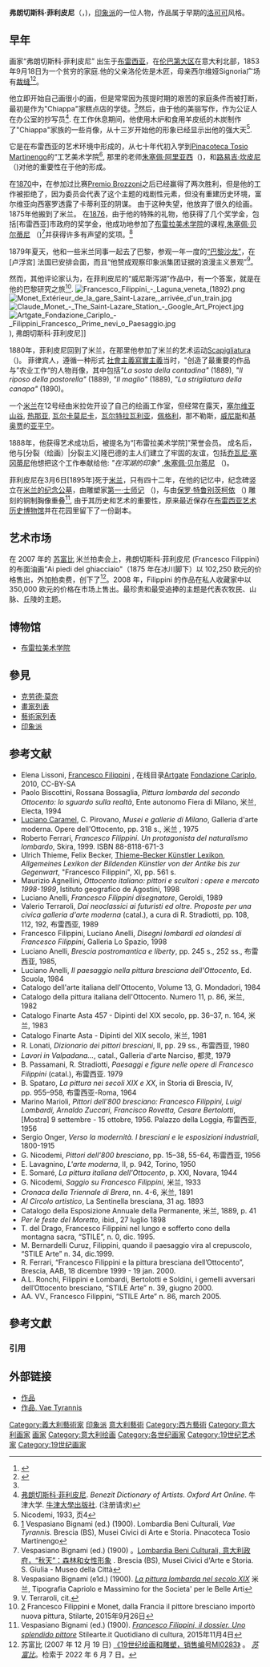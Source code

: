 {{Infobox person
| name          = 弗朗切斯科·菲利皮尼
| image         = Автопортрет Франческо Филиппини (1853 - 1895).jpg
| alt           = 弗朗切斯科·菲利皮尼
| caption       = 弗朗切斯科·菲利皮尼 {{lang-it|Francesco Filippini}}
| birth_name    = Francesco Filippini
| birth_date    = 1853年18月6日
| birth_place   = [[布雷西亚|布雷西亚]]，[[意大利|意大利]]
| death_date    = 1895年6月3日
| death_place   = [[米兰|米兰]]，[[意大利|意大利]]
| nationality   = 意大利
| awards        = {{ubl|[[Fumagalli_Prize|Fumagalli Prize]] (1887)|[[Mylius_Prize|Mylius Prize]] (1890)|[[Canonica_Prize|Canonica Prize]] (1889)}} | style        = [[Scapigliatura|Scapigliatura]]
| occupation    = [[画家|画家]]
| education     = {{ubl|[[Pinacoteca_Tosio_Martinengo|Pinacoteca Tosio]]|[[Luigi_Campini|Luigi Campini]]|[[Giuseppe_Bertini|Giuseppe Bertini]]}}
| website = 
}}

'''弗朗切斯科·菲利皮尼'''（{{lang-it|Francesco Filippini}}，{{bd|1853年|18月6日|1895年|6月3日|catIdx=T}})，[[印象派|印象派]]的一位人物，作品属于早期的[[洛可可|洛可可]]风格。

==早年==
画家“弗朗切斯科·菲利皮尼” 出生于[[布雷西亚|布雷西亚]]，在[[伦巴第大区|伦巴第大区]]在意大利北部，1853年9月18日为一个贫穷的家庭.他的父亲洛伦佐是木匠，母亲西尔维娅Signoria广场有[[裁缝|裁缝]]<ref name="treccani.it">{{Cite web |url=http://www.treccani.it/enciclopedia/francesco-filippini_(Dizionario_Biografico)/ |title=, Filippini, Francesco, Valerio Terraroli, Dizionario Biografico degli Italiani — Volume 47 (1997), www.treccani.it |accessdate=2016-05-16 |archive-date=2016-05-16 |archive-url=https://web.archive.org/web/20160516011947/http://www.treccani.it/enciclopedia/francesco-filippini_(Dizionario_Biografico)/ |dead-url=no }}</ref><ref>{{Cite web |url=http://www.stilearte.it/francesco-filippini-il-dossier-uno-splendido-pittore-morto-a-42-anni-di-tisi/ |title=Francesco Filippini, il dossier. Uno splendido pittore morto a 42 anni, www.stilearte.it |accessdate=2016-05-16 |archive-date=2016-05-16 |archive-url=https://web.archive.org/web/20160516011950/http://www.stilearte.it/francesco-filippini-il-dossier-uno-splendido-pittore-morto-a-42-anni-di-tisi/ |dead-url=no }}</ref>。

他立即开始自己画很小的画，但是常常因为孩提时期的艰苦的家庭条件而被打断，最初是作为"Chiappa"家糕点店的学徒。<ref name="treccani.it"/>然后，由于他的美丽写作，作为公证人在办公室的抄写员<ref>[http://www.oxfordartonline.com/subscriber/article/benezit/B00064181 弗朗切斯科·菲利皮尼]. ''Benezit Dictionary of Artists''. ''Oxford Art Online''. 牛津大学. [[牛津大學出版社|牛津大學出版社]]. (注册请求)</ref>. 在工作休息期间，他使用木炉和食用羊皮纸的木炭制作了"Chiappa"家族的一些肖像，从十三岁开始他的形象已经显示出他的强大天<ref>Nicodemi, 1933, 页4</ref>.

它是在布雷西亚的艺术环境中形成的，从七十年代初入学到[[Pinacoteca_Tosio_Martinengo|Pinacoteca Tosio Martinengo]]的“工艺美术学院<ref>[http://www.lombardiabeniculturali.it/opere-arte/schede/D0090-00320/?view=autori&hid=1717&offset=16&sort=sort_int] {{Wayback|url=http://www.lombardiabeniculturali.it/opere-arte/schede/D0090-00320/?view=autori&hid=1717&offset=16&sort=sort_int |date=20161006143028 }} Vespasiano Bignami (ed.) (1900). Lombardia Beni Culturali, ''Vae Tyrannis''. Brescia (BS), Musei Civici di Arte e Storia. Pinacoteca Tosio Martinengo</ref>, 那里的老师[[朱塞佩·阿里亚西|朱塞佩·阿里亚西]]（{{lang-it|''Giuseppe Ariasi''}})，和[[路易吉·坎皮尼|路易吉·坎皮尼]] （{{lang-it|Luigi Campini}})对他的重要性在于他的形成。

在[[1870|1870]]中，在参加过比赛[[Premio_Brozzoni|Premio Brozzoni]]之后已经赢得了两次胜利，但是他的工作被拒绝了，因为委员会代表了这个主题的戏剧性元素，但没有重建历史环境，富尔维亚向西塞罗透露了卡蒂利亚的阴谋。 由于这种失望，他放弃了很久的绘画。 1875年他搬到了米兰。
在[[1876|1876]]，由于他的特殊的礼物，他获得了几个奖学金，包括[布雷西亚]市政府的奖学金，他成功地参加了[[布雷拉美术学院|布雷拉美术学院]]的课程,[[朱塞佩·贝尔蒂尼|朱塞佩·贝尔蒂尼]] （{{lang-it|Giuseppe Bertini}})<ref>Vespasiano Bignami (ed.) (1900) 。[http://www.lombardiabeniculturali.it/opere-arte/schede/D0090-00543/?view=autori&hid=1717&offset=0&sort=sort_int Lombardia Beni Culturali, 意大利政府，“秋天”：森林和女性形象] {{Wayback|url=http://www.lombardiabeniculturali.it/opere-arte/schede/D0090-00543/?view=autori&hid=1717&offset=0&sort=sort_int |date=20170914034133 }}.  Brescia (BS), Musei Civici d'Arte e Storia. S. Giulia - Museo della Città</ref>并获得许多有声望的奖项。<ref>Vespasiano Bignami (e1d.) (1900). [https://books.google.com/books?id=2AVaAAAAYAAJ ''La pittura lombarda nel secolo XIX''] {{Wayback|url=https://books.google.com/books?id=2AVaAAAAYAAJ |date=20140103120649 }} 米兰, Tipografia Capriolo e Massimino for the Societa' per le Belle Arti</ref>

1879年夏天，他和一些米兰同事一起去了巴黎，参观一年一度的[[沙龙（展览）|“巴黎沙龙”]]，在[卢浮宫] 法国已安排会面，而且“他赞成观察印象派集团证据的浪漫主义景观”<ref>V. Terraroli, cit.</ref>。

然而，其他评论家认为，在菲利皮尼的“威尼斯泻湖”作品中，有一个答案，就是在他的巴黎研究之旅<ref>[http://www.stilearte.it/francesco-filippini-e-monet-dalla-francia-il-pittore-bresciano-importo-nuova-pittura/] {{Wayback|url=http://www.stilearte.it/francesco-filippini-e-monet-dalla-francia-il-pittore-bresciano-importo-nuova-pittura/ |date=20160306084155 }} Francesco Filippini e Monet, dalla Francia il pittore bresciano importò nuova pittura, Stilarte, 2015年9月26日</ref>.
[[File:Francesco_Filippini_-_Laguna_veneta_(1892).png|thumb]]
[[File:Monet_Extérieur_de_la_gare_Saint-Lazare,_arrivée_d'un_train.jpg|thumb]]
[[File:Claude_Monet_-_The_Saint-Lazare_Station_-_Google_Art_Project.jpg|thumb]]
[[File:Artgate_Fondazione_Cariplo_-_Filippini_Francesco,_Prime_nevi_o_Paesaggio.jpg|thumb]]), 弗朗切斯科·菲利皮尼]]

1880年，菲利皮尼回到了米兰，在那里他参加了米兰的艺术运动[[Scapigliatura|Scapigliatura]] （{{lang-it|Scapigliatura}})。 
菲律宾人，遵循一种形式 [[社會主義寫實主義|社會主義寫實主義]]当时，"创造了最重要的作品与”农业工作“的人物肖像，其中包括''"La sosta della contadina"'' (1889), ''"Il riposo della pastorella"'' (1889), ''"Il maglio"'' (1889), ''"La strigliatura della canapa"'' (1890)。

一个[[米兰|米兰]]在12号经由米拉佐开设了自己的绘画工作室，但经常在露天，[[塞尔维亚山谷|塞尔维亚山谷]], [[热那亚|热那亚]], [[瓦尔卡莫尼卡|瓦尔卡莫尼卡]]，[[瓦尔特拉瓦利亚|瓦尔特拉瓦利亚]]，[[佩格利|佩格利]]，那不勒斯，[[威尼斯|威尼斯]]和[[基奥贾|基奥贾]]的[[亚平宁|亚平宁]]。

1888年，他获得艺术成功后，被提名为“[布雷拉美术学院]”荣誉会员。 成名后，他与[分裂（绘画）|分裂主义]隆巴德的主人们建立了牢固的友谊，包括[[乔瓦尼·塞冈蒂尼|乔瓦尼·塞冈蒂尼]]他想把这个工作奉献给他: ''"在泻湖的印象"'' ,[[朱塞佩·贝尔蒂尼|朱塞佩·贝尔蒂尼]] （{{lang-it|''"Impressione sulla laguna"''}})。

菲利皮尼在3月6日[1895年]死于[[米兰|米兰]]，只有四十二年，在他的记忆中，纪念碑竖立在[[米兰的纪念公墓|米兰的纪念公墓]]，由雕塑家[[第一·士师记|第一·士师记]] （{{lang-it|''Primo Giudici''}})，与由[[保罗·特鲁别茨柯依|保罗·特鲁别茨柯依]] （{{lang-it|''Paolo Troubetzkoy''}}) 雕刻的铜制胸像重叠<ref>Vespasiano Bignami (ed.) (1900). [http://www.stilearte.it/francesco-filippini-il-dossier-uno-splendido-pittore-morto-a-42-anni-di-tisi/  ''Francesco Filippini, il dossier. Uno splendido pittore''] {{Wayback|url=http://www.stilearte.it/francesco-filippini-il-dossier-uno-splendido-pittore-morto-a-42-anni-di-tisi/ |date=20160516011950 }} Stilearte.it Quotidiano di cultura, 2015年11月4日</ref>, 由于其历史和艺术的重要性，原来最近保存在[[布雷西亚艺术历史博物馆|布雷西亚艺术历史博物馆]]并在花园里留下了一份副本。

==艺术市场==
在 2007 年的 [[苏富比|苏富比]] 米兰拍卖会上，弗朗切斯科·菲利皮尼 (Francesco Filippini) 的布面油画“Ai piedi del ghiacciaio"（1875 年在冰川脚下）以 102,250 欧元的价格售出，外加拍卖费，创下了<ref>苏富比 (2007 年 12 月 19 日) [https://www.sothebys.com/en/auctions/ecatalogue/2007/19th-century-paintings-and-sculptures-mi0283/lot.96.html 《19世纪绘画和雕塑，销售编号MI0283》] {{Wayback|url=https://www.sothebys.com/en/auctions/ecatalogue/2007/19th-century-paintings-and-sculptures-mi0283/lot.96.html |date=20220610104402 }}。 ''[[苏富比|苏富比]]''。检索于 2022 年 6 月 7 日。</ref>。2008 年，Filippini 的作品在私人收藏家中以 350,000 欧元的价格在市场上售出。最珍贵和最受追捧的主题是代表农牧民、山脉、丘陵的主题。

== 博物馆 ==
* [[布雷拉美术学院|布雷拉美术学院]]

== 參見 ==
* [[克劳德·莫奈|克劳德·莫奈]] 
* [[畫家列表|畫家列表]]
* [[藝術家列表|藝術家列表]]
* [[印象派|印象派]]

== 参考文献 ==
{{div col|cols=2}}
* Elena Lissoni, [http://www.artgate-cariplo.it/collezione-online/page45d.do?link=oln82d.redirect&kcond31d.att3=289 Francesco Filippini] {{Wayback|url=http://www.artgate-cariplo.it/collezione-online/page45d.do?link=oln82d.redirect&kcond31d.att3=289 |date=20160516011840 }}, 在线目录[http://www.artgate-cariplo.it/collezione-online/page1z.do Artgate] {{Wayback|url=http://www.artgate-cariplo.it/collezione-online/page1z.do |date=20160516011843 }} [[Fondazione_Cariplo|Fondazione Cariplo]], 2010, CC-BY-SA 
* Paolo Biscottini, Rossana Bossaglia, ''Pittura lombarda del secondo Ottocento: lo sguardo sulla realtà'', Ente autonomo Fiera di Milano, 米兰, Electa, 1994
* [[Luciano_Caramel|Luciano Caramel]], C. Pirovano, ''Musei e gallerie di Milano'', Galleria d'arte moderna. Opere dell'Ottocento, pp. 318 s., 米兰 , 1975
* Roberto Ferrari, ''Francesco Filippini. Un protagonista del naturalismo lombardo'', Skira, 1999. ISBN 88-8118-671-3
* Ulrich Thieme, Felix Becker, [[Thieme-Becker_Kϋnstler_Lexikon|Thieme-Becker Kϋnstler Lexikon]], ''Allgemeines Lexikon der Bildenden Künstler von der Antike bis zur Gegenwart'', "Francesco Filippini", XI, pp. 561 s.
* Maurizio Agnellini, ''Ottocento italiano: pittori e scultori : opere e mercato 1998-1999'', Istituto geografico de Agostini, 1998
* Luciano Anelli, ''Francesco Filippini disegnatore'', Geroldi, 1989
* Valerio Terraroli, ''Dai neoclassici ai futuristi ed oltre. Proposte per una civica galleria d'arte moderna'' (catal.), a cura di R. Stradiotti, pp. 108, 112, 192, 布雷西亚, 1989
* Francesco Filippini, Luciano Anelli, ''Disegni lombardi ed olandesi di Francesco Filippini'', Galleria Lo Spazio, 1998
* Luciano Anelli, ''Brescia postromantica e liberty'', pp. 245 s., 252 ss., 布雷西亚, 1985,
* Luciano Anelli, ''Il paesaggio nella pittura bresciana dell'Ottocento'', Ed. Scuola, 1984
* Catalogo dell'arte italiana dell'Ottocento, Volume 13, G. Mondadori, 1984
* Catalogo della pittura italiana dell'Ottocento. Numero 11, p. 86, 米兰, 1982 
* Catalogo Finarte Asta 457 - Dipinti del XIX secolo, pp. 36–37, n. 164, 米兰, 1983 
* Catalogo Finarte Asta - Dipinti del XIX secolo, 米兰, 1981
* R. Lonati, ''Dizionario dei pittori bresciani'', II, pp. 29 ss., 布雷西亚, 1980
* ''Lavori in Valpadana...'', catal., Galleria d'arte Narciso, 都灵, 1979
* B. Passamani, R. Stradiotti, ''Paesaggi e figure nelle opere di Francesco Filippini'' (catal.), 布雷西亚. 1979
* B. Spataro, ''La pittura nei secoli XIX e XX'', in Storia di Brescia, IV, pp. 955–958, 布雷西亚-Roma, 1964 
* Marino Marioli, ''Pittori dell'800 bresciano: Francesco Filippini, Luigi Lombardi, Arnaldo Zuccari, Francisco Rovetta, Cesare Bertolotti'', [Mostra] 9 settembre - 15 ottobre, 1956. Palazzo della Loggia, 布雷西亚, 1956
* Sergio Onger, ''Verso la modernità. I bresciani e le esposizioni industriali'', 1800-1915
* G. Nicodemi, ''Pittori dell'800 bresciano'', pp. 15–38, 55-64, 布雷西亚, 1956
* E. Lavagnino, ''L'arte moderna'', II, p. 942, Torino, 1950
* E. Somaré, ''La pittura italiana dell'Ottocento'', p. XXI, Novara, 1944
* G. Nicodemi, ''Saggio su Francesco Filippini'', 米兰, 1933
* ''Cronaca della Triennale di Brera'', nn. 4-6, 米兰, 1891 
* ''Al Circolo artistico'', La Sentinella bresciana, 31 ag. 1893
* Catalogo della Esposizione Annuale della Permanente, 米兰, 1889, p. 41
* ''Per le feste del Moretto'', ibid., 27 luglio 1898
* T. del Drago, Francesco Filippini nel lungo e sofferto cono della montagna sacra, “STILE”, n. 0, dic. 1995.
* M. Bernardelli Curuz, Filippini, quando il paesaggio vira al crepuscolo, “STILE Arte” n. 34, dic.1999.
* R. Ferrari, “Francesco Filippini e la pittura bresciana dell’Ottocento”, Brescia, AAB, 18 dicembre 1999 - 19 jan. 2000.
* A.L. Ronchi, Filippini e Lombardi, Bertolotti e Soldini, i gemelli avversari dell’Ottocento bresciano, “STILE Arte” n. 39, giugno 2000.
* AA. VV., Francesco Filippini, “STILE Arte” n. 86, march 2005.
{{div col end}}

== 參考文獻 ==
=== 引用 ===
{{Reflist|}}

== 外部链接 ==
* [http://www.lombardiabeniculturali.it/opere-arte/autori/1717/ 作品] {{Wayback|url=http://www.lombardiabeniculturali.it/opere-arte/autori/1717/ |date=20160516011845 }}
* [http://www.lombardiabeniculturali.it/opere-arte/schede/D0090-00320/?view=istituti&hid=791&offset=573&sort=sort_int 作品, Vae Tyrannis] {{Wayback|url=http://www.lombardiabeniculturali.it/opere-arte/schede/D0090-00320/?view=istituti&hid=791&offset=573&sort=sort_int |date=20170915204804 }}

{{Commons category|Painters from Italy}}
{{Authority control}}

{{Italy topics}}

{{DEFAULTSORT:Filippini, Francesco}}
[[Category:義大利藝術家|Category:義大利藝術家]]
[[Category:印象派|]]
[[Category:意大利藝術|]]
[[Category:西方藝術|Category:西方藝術]]
[[Category:意大利画家|Category:意大利画家]]
[[Category:義大利藝術家|画家]]
[[Category:意大利绘画|Category:意大利绘画]]
[[Category:各世纪画家|Category:各世纪画家]]
[[Category:19世纪艺术家|Category:19世纪艺术家]]
[[Category:19世纪画家|Category:19世纪画家]]